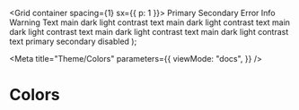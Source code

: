 
<style>{`
  .colorBox {
    text-align: center;
		line-height: 48px
  }
`}</style>

  <Grid container spacing={1} sx={{ p: 1 }}>
    <Grid item xs={2}>
      <Typography>Primary</Typography>
    </Grid>
    <Grid color="secondary" item xs={2}>
      <Typography>Secondary</Typography>
    </Grid>
    <Grid item xs={2}>
      <Typography>Error</Typography>
    </Grid>
    <Grid item xs={2}>
      <Typography>Info</Typography>
    </Grid>
    <Grid item xs={2}>
      <Typography>Warning</Typography>
    </Grid>
    <Grid item xs={2}>
      <Typography>Text</Typography>
    </Grid>
    <Grid item xs={2}>
      <Box bgcolor="primary.main" className="colorBox">
        main
      </Box>
      <Box
        color="primary.contrastText"
        bgcolor="primary.dark"
        className="colorBox"
      >
        dark
      </Box>
      <Box bgcolor="primary.light" className="colorBox">
        light
      </Box>
      <Box bgcolor="primary.contrastText" className="colorBox">
        contrast text
      </Box>
    </Grid>
    <Grid item xs={2}>
      <Box bgcolor="secondary.main" className="colorBox">
        main
      </Box>
      <Box
        color="secondary.contrastText"
        bgcolor="secondary.dark"
        className="colorBox"
      >
        dark
      </Box>
      <Box bgcolor="secondary.light" className="colorBox">
        light
      </Box>
      <Box bgcolor="secondary.contrastText" className="colorBox">
        contrast text
      </Box>
    </Grid>
    <Grid item xs={2}>
      <Box bgcolor="error.main" className="colorBox">
        main
      </Box>
      <Box color="error.contrastText" bgcolor="error.dark" className="colorBox">
        dark
      </Box>
      <Box bgcolor="error.light" className="colorBox">
        light
      </Box>
      <Box bgcolor="error.contrastText" className="colorBox">
        contrast text
      </Box>
    </Grid>
    <Grid item xs={2}>
      <Box bgcolor="info.main" className="colorBox">
        main
      </Box>
      <Box color="info.contrastText" bgcolor="info.dark" className="colorBox">
        dark
      </Box>
      <Box bgcolor="info.light" className="colorBox">
        light
      </Box>
      <Box bgcolor="info.contrastText" className="colorBox">
        contrast text
      </Box>
    </Grid>
    <Grid item xs={2}>
      <Box bgcolor="warning.main" className="colorBox">
        main
      </Box>
      <Box
        color="warning.contrastText"
        bgcolor="warning.dark"
        className="colorBox"
      >
        dark
      </Box>
      <Box bgcolor="warning.light" className="colorBox">
        light
      </Box>
      <Box bgcolor="warning.contrastText" className="colorBox">
        contrast text
      </Box>
    </Grid>
    <Grid item xs={2}>
      <Box
        bgcolor="text.primary"
        color="primary.contrastText"
        className="colorBox"
      >
        primary
      </Box>
      <Box bgcolor="text.secondary" className="colorBox">
        secondary
      </Box>
      <Box bgcolor="text.disabled" className="colorBox">
        disabled
      </Box>
    </Grid>
  </Grid>
);

<Meta
  title="Theme/Colors"
  parameters={{
    viewMode: "docs",
  }}
/>

# Colors

<Canvas>
  <Story name="Colors" args={{}}>
    <ScopedCssBaseline>
      <Template />
    </ScopedCssBaseline>
  </Story>
</Canvas>
